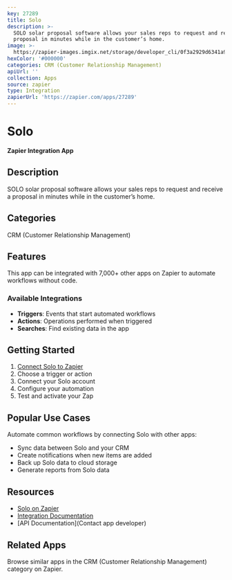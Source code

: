 ```yaml
---
key: 27289
title: Solo
description: >-
  SOLO solar proposal software allows your sales reps to request and receive a
  proposal in minutes while in the customer’s home.
image: >-
  https://zapier-images.imgix.net/storage/developer_cli/0f3a2929d6341a97be44cc6637c29039.png?auto=format%2Ccompress&ixlib=python-3.0.0&q=50
hexColor: '#000000'
categories: CRM (Customer Relationship Management)
apiUrl: ''
collection: Apps
source: zapier
type: Integration
zapierUrl: 'https://zapier.com/apps/27289'
---
```

# Solo

**Zapier Integration App**

## Description

SOLO solar proposal software allows your sales reps to request and receive a proposal in minutes while in the customer’s home.

## Categories

CRM (Customer Relationship Management)

## Features

This app can be integrated with 7,000+ other apps on Zapier to automate workflows without code.

### Available Integrations

- **Triggers**: Events that start automated workflows
- **Actions**: Operations performed when triggered
- **Searches**: Find existing data in the app

## Getting Started

1. [Connect Solo to Zapier](https://zapier.com/apps/27289)
2. Choose a trigger or action
3. Connect your Solo account
4. Configure your automation
5. Test and activate your Zap

## Popular Use Cases

Automate common workflows by connecting Solo with other apps:

- Sync data between Solo and your CRM
- Create notifications when new items are added
- Back up Solo data to cloud storage
- Generate reports from Solo data

## Resources

- [Solo on Zapier](https://zapier.com/apps/27289)
- [Integration Documentation](https://zapier.com/apps/27289/integrations)
- [API Documentation](Contact app developer)

## Related Apps

Browse similar apps in the CRM (Customer Relationship Management) category on Zapier.
